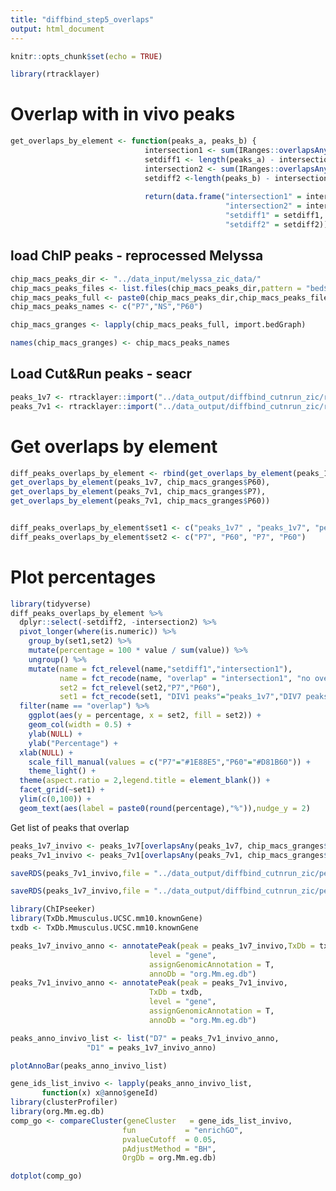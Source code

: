 ```yaml
---
title: "diffbind_step5_overlaps"
output: html_document
---
```


```r
knitr::opts_chunk$set(echo = TRUE)
```
```r
library(rtracklayer)
```

# Overlap with in vivo peaks
```r
get_overlaps_by_element <- function(peaks_a, peaks_b) {
                              intersection1 <- sum(IRanges::overlapsAny(peaks_a,peaks_b))
                              setdiff1 <- length(peaks_a) - intersection1
                              intersection2 <- sum(IRanges::overlapsAny(peaks_b,peaks_a))
                              setdiff2 <-length(peaks_b) - intersection2
                              
                              return(data.frame("intersection1" = intersection1,
                                                "intersection2" = intersection2,
                                                "setdiff1" = setdiff1,
                                                "setdiff2" = setdiff2))}

```

## load ChIP peaks - reprocessed Melyssa
```r
chip_macs_peaks_dir <- "../data_input/melyssa_zic_data/"
chip_macs_peaks_files <- list.files(chip_macs_peaks_dir,pattern = "bed$")
chip_macs_peaks_full <- paste0(chip_macs_peaks_dir,chip_macs_peaks_files)
chip_macs_peaks_names <- c("P7","NS","P60")

chip_macs_granges <- lapply(chip_macs_peaks_full, import.bedGraph)

names(chip_macs_granges) <- chip_macs_peaks_names

```

## Load Cut&Run peaks - seacr

```r
peaks_1v7 <- rtracklayer::import("../data_output/diffbind_cutnrun_zic/res_7v1_down.bed")
peaks_7v1 <- rtracklayer::import("../data_output/diffbind_cutnrun_zic/res_7v1_up.bed")
```


# Get overlaps by element

```r
diff_peaks_overlaps_by_element <- rbind(get_overlaps_by_element(peaks_1v7, chip_macs_granges$P7),
get_overlaps_by_element(peaks_1v7, chip_macs_granges$P60),
get_overlaps_by_element(peaks_7v1, chip_macs_granges$P7),
get_overlaps_by_element(peaks_7v1, chip_macs_granges$P60))


diff_peaks_overlaps_by_element$set1 <- c("peaks_1v7" , "peaks_1v7", "peaks_7v1", "peaks_7v1")
diff_peaks_overlaps_by_element$set2 <- c("P7", "P60", "P7", "P60")

```

# Plot percentages

```r
library(tidyverse)
diff_peaks_overlaps_by_element %>%
  dplyr::select(-setdiff2, -intersection2) %>%
  pivot_longer(where(is.numeric)) %>%
    group_by(set1,set2) %>%
    mutate(percentage = 100 * value / sum(value)) %>%
    ungroup() %>%
    mutate(name = fct_relevel(name,"setdiff1","intersection1"),
           name = fct_recode(name, "overlap" = "intersection1", "no overlap" = "setdiff1"),
           set2 = fct_relevel(set2,"P7","P60"),
           set1 = fct_recode(set1, "DIV1 peaks"="peaks_1v7","DIV7 peaks"="peaks_7v1")) %>%
  filter(name == "overlap") %>%
    ggplot(aes(y = percentage, x = set2, fill = set2)) +
    geom_col(width = 0.5) +
    ylab(NULL) +
    ylab("Percentage") +
  xlab(NULL) +
    scale_fill_manual(values = c("P7"="#1E88E5","P60"="#D81B60")) +
    theme_light() +
  theme(aspect.ratio = 2,legend.title = element_blank()) +
  facet_grid(~set1) +
  ylim(c(0,100)) +
  geom_text(aes(label = paste0(round(percentage),"%")),nudge_y = 2)

```

Get list of peaks that overlap

```r
peaks_1v7_invivo <- peaks_1v7[overlapsAny(peaks_1v7, chip_macs_granges$P7)]
peaks_7v1_invivo <- peaks_7v1[overlapsAny(peaks_7v1, chip_macs_granges$P60)]

```


```r
saveRDS(peaks_7v1_invivo,file = "../data_output/diffbind_cutnrun_zic/peaks_7v1_invivo.Rds")

saveRDS(peaks_1v7_invivo,file = "../data_output/diffbind_cutnrun_zic/peaks_1v7_invivo.Rds")
```


```r
library(ChIPseeker)
library(TxDb.Mmusculus.UCSC.mm10.knownGene)
txdb <- TxDb.Mmusculus.UCSC.mm10.knownGene

peaks_1v7_invivo_anno <- annotatePeak(peak = peaks_1v7_invivo,TxDb = txdb,
                               level = "gene",
                               assignGenomicAnnotation = T,
                               annoDb = "org.Mm.eg.db")
peaks_7v1_invivo_anno <- annotatePeak(peak = peaks_7v1_invivo,
                               TxDb = txdb,
                               level = "gene",
                               assignGenomicAnnotation = T,
                               annoDb = "org.Mm.eg.db")

```

```r
peaks_anno_invivo_list <- list("D7" = peaks_7v1_invivo_anno,
                 "D1" = peaks_1v7_invivo_anno)

plotAnnoBar(peaks_anno_invivo_list)


```

```r
gene_ids_list_invivo <- lapply(peaks_anno_invivo_list,
       function(x) x@anno$geneId)
library(clusterProfiler)
library(org.Mm.eg.db)
comp_go <- compareCluster(geneCluster   = gene_ids_list_invivo,
                         fun           = "enrichGO",
                         pvalueCutoff  = 0.05,
                         pAdjustMethod = "BH",
                         OrgDb = org.Mm.eg.db)

dotplot(comp_go)

```




